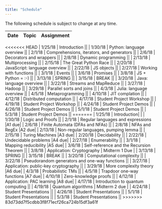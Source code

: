 ```yaml
---
title: "Schedule"
---
```

The following schedule is subject to change at any time.

| **Date** | **Topic**  | **Assignment** |
| ---------|------------|----------------|
<<<<<<< HEAD
| 1/25/18  | Introduction ||
| 1/30/18  | Python: language overview ||
| 2/1/18   | Comprehensions, iterators, and generators ||
| 2/6/18   | Decorators and wrappers ||
| 2/8/18   | Dynamic programming ||
| 2/13/18  | Multiprocessing ||
| 2/15/18  | The Great Python Race ||
| 2/20/18  | JavaScript: language overview ||
| 2/22/18  | JS objects ||
| 2/27/18  | Working with functions ||
| 3/1/18   | Events ||
| 3/6/18   | Promises ||
| 3/8/18   | JS + Python = :-) ||
| 3/13/18  | SPRING ||
| 3/15/18  | BREAK ||
| 3/20/18  | Java: language overview ||
| 3/22/18  | Streams and MapReduce ||
| 3/27/18  | Hadoop ||
| 3/29/18  | Parallel sorts and joins ||
| 4/3/18   | Julia: language overview ||
| 4/5/18   | Metaprogramming ||
| 4/10/18  | JIT complation  ||
| 4/12/18  | Distributed computation  ||
| 4/17/18  | Student Project Workshop ||
| 4/19/18  | Student Project Workshop ||
| 4/24/18  | Student Project Demos ||
| 4/26/18  | Student Project Demos ||
| 5/1/18   | Student Project Demos ||
| 5/3/18   | Student Project Demos ||
=======
| 1/25/18  | Introduction| |
| 1/30/18  | Logic and Proofs ||
| 2/1/18   | Regular languages and expressions |A1 due|
| 2/6/18   | Finite Automata (DFAs and NFAs) ||
| 2/8/18   | NFAs and RegEx |A2 due|
| 2/13/18  | Non-regular languages, pumping lemma ||
| 2/15/18  | Turing Machines |A3 due|
| 2/20/18  | Decidability ||
| 2/22/18  | Undecidable problems |A4 due|
| 2/27/18  | Enumerability ||
| 3/1/18   | Mapping reducibility |A5 due|
| 3/6/18   | Self-reference and the Recursion Theorem ||
| 3/8/18   | Application: Cryptography | Midterm 1 Due |
| 3/13/18  | SPRING ||
| 3/15/18  | BREAK ||
| 3/20/18  | Computational complexity ||
| 3/22/18  | Pseudorandom generators and one-way functions ||
| 3/27/18  | Application: public-key cryptography ||
| 3/29/18  | More complexity theory |A6 due|
| 4/3/18   | Probabilistic TMs ||
| 4/5/18   | Trapdoor one-way functions |A7 due|
| 4/10/18  | Zero-knowledge proofs ||
| 4/12/18  | Application: PAC learning |A8 due|
| 4/17/18  | Introduction to quantum computing ||
| 4/19/18  | Quantum algorithms | Midterm 2 due |
| 4/24/18  | Student Presentations ||
| 4/26/18  | Student Presentations ||
| 5/1/18   | Student Presentations ||
| 5/3/18   | Student Presentations ||
>>>>>>> 83d73dd7f5cdbb3f8f71ecf26ca724b15df3a61f

